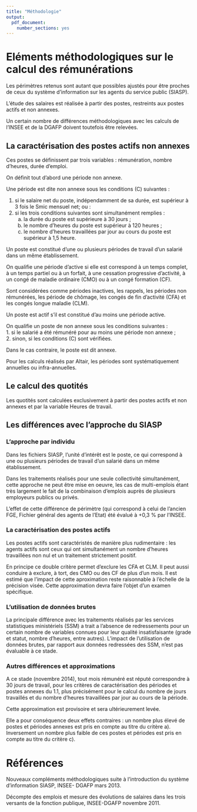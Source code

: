 ```yaml
---
title: "Méthodologie"
output:
  pdf_document:
    number_sections: yes
---
```


# Eléments méthodologiques sur le calcul des rémunérations
 
Les périmètres retenus sont autant que possibles ajustés pour être proches de ceux du système
d'information sur les agents du service public (SIASP).

L’étude des salaires est réalisée à partir des postes, restreints aux postes actifs et non annexes.

Un certain nombre de différences méthodologiques avec les calculs de l'INSEE et de la DGAFP doivent
toutefois être relevées.

## La caractérisation des postes actifs non annexes

Ces postes se définissent par trois variables : rémunération, nombre d'heures, durée d'emploi.  

On définit tout d'abord une période non annexe.  

Une période est dite non annexe sous les conditions (C) suivantes :   

1. si le salaire net du poste, indépendamment de sa durée, est supérieur à 3 fois le Smic
    mensuel net; ou :  
2. si les trois conditions suivantes sont simultanément remplies :   
    a) la durée du poste est supérieure à 30 jours ;   
    b) le nombre d’heures du poste est supérieur à 120 heures ;  
    c) le nombre d’heures travaillées par jour au cours du poste est supérieur à 1,5 heure.   

Un poste est constitué d’une ou plusieurs périodes de travail d’un salarié dans un même 
établissement.   

On qualifie une période d'active si elle est correspond à un temps complet, à un temps partiel ou à un forfait, à une 
cessation progressive d’activité, à un congé de maladie ordinaire (CMO) ou à un congé formation (CF).   

Sont considérées comme périodes inactives, les rappels, les périodes non rémunérées, les période de chômage,
les congés de fin d’activité (CFA) et les congés longue maladie (CLM).  

Un poste est actif s'il est constitué d'au moins une période active.  

On qualifie un poste de non annexe sous les conditions suivantes :  
1. si le salarié a été rémunéré pour au moins une période non annexe ;   
2. sinon, si les conditions (C) sont vérifiées.   
        
Dans le cas contraire, le poste est dit annexe.   

Pour les calculs réalisés par Altair, les périodes sont systématiquement annuelles ou 
infra-annuelles.  

## Le calcul des quotités   

Les quotités sont calculées exclusivement à partir des postes actifs et non annexes et par la
variable Heures de travail. 

## Les différences avec l'approche du SIASP   

### L'approche par individu  

Dans les fichiers SIASP, l’unité d’intérêt est le poste, ce qui correspond à une ou plusieurs 
périodes de travail d’un salarié dans un même établissement.   

Dans les traitements réalisés pour une seule collectivité simultanément, cette approche ne peut 
être mise en oeuvre, les cas de multi-emplois étant très largement le fait de la combinaison 
d'emplois auprès de plusieurs employeurs publics ou privés.  

L'effet de cette différence de périmètre (qui correspond à celui de l'ancien FGE, Fichier général
des agents de l'Etat) été évalué à +0,3 % par l'INSEE.  

### La caractérisation des postes actifs  

Les postes actifs sont caractéristés de manière plus rudimentaire : les agents actifs sont ceux qui
ont simultanément un nombre d'heures travaillées non nul et un traitement strictement positif.   

En principe ce double critère permet d'exclure les CFA et CLM. Il peut aussi conduire à exclure, à 
tort, des CMO ou des CF de plus d'un mois. Il est estimé que l'impact de cette aproximation reste 
raisonnable à l'échelle de la précision visée. Cette approximation devra faire l'objet d'un examen 
spécifique.  

### L'utilisation de données brutes  

La principale différence avec les traitements réalisés par les services statistiques ministériels
(SSM) a trait a l'absence de redressements pour un certain nombre de variables connues pour leur 
qualité insatisfaisante (grade et statut, nombre d'heures, entre autres). L'impact de l'utilisation
de données brutes, par rapport aux données redressées des SSM, n'est pas évaluable à ce stade.  

### Autres différences et approximations  

A ce stade (novembre 2014), tout mois rémunéré est réputé correspondre à 30 jours de travail, pour 
les critères de caractérisation des périodes et postes annexes du 1.1, plus précisément pour le calcul 
du nombre de jours travaillés et du nombre d’heures travaillées par jour au cours de la période.

Cette approximation est provisoire et sera ultérieurement levée.  

Elle a pour conséquence deux effets contraires : un nombre plus élevé de postes et périodes annexes 
est pris en compte au titre du critère a). Inversement un nombre plus faible de ces postes et périodes
est pris en compte au titre du critère c).

# Références   

Nouveaux compléments méthodologiques suite à l’introduction du système d’information SIASP, INSEE-
DGAFP mars 2013.  

Décompte des emplois et mesure des évolutions de salaires dans les trois versants de la fonction
publique, INSEE-DGAFP novembre 2011.  
 
 
